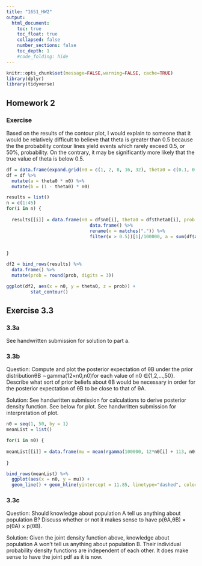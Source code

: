 ```yaml
---
title: "1651_HW2"
output:
  html_document:
    toc: true
    toc_float: true
    collapsed: false
    number_sections: false
    toc_depth: 1
    #code_folding: hide
---
```


```r
knitr::opts_chunk$set(message=FALSE,warning=FALSE, cache=TRUE)
library(dplyr)
library(tidyverse)
```


## Homework 2
### Exercise 
Based on the results of the contour plot, I would explain to someone that it would be relatively difficult to believe that theta is greater than 0.5 because the the probability contour lines yield events which rarely exceed 0.5, or 50%, probability. On the contrary, it may be significantly more likely that the true value of theta is below 0.5.
```r
df = data.frame(expand.grid(n0 = c(1, 2, 8, 16, 32), theta0 = c(0.1, 0.2, 0.3, 0.4, 0.5, 0.6, 0.7, 0.8, 0.9)))
df = df %>%
  mutate(a = theta0 * n0) %>% 
  mutate(b = (1 - theta0) * n0) 

results = list()
n = c(1:45)
for(i in n) {
  
  results[[i]] = data.frame(n0 = df$n0[i], theta0 = df$theta0[i], prob = dim(rbeta(100000, sum(df$a[i] + 57), sum(df$b[i] + 100 - 57)) %>% 
                               data.frame() %>% 
                               rename(x = matches(".")) %>% 
                               filter(x > 0.5))[1]/100000, a = sum(df$a[i] + 57), b = sum(df$b[i] + 100 - 57))
  
  
}

df2 = bind_rows(results) %>% 
  data.frame() %>% 
  mutate(prob = round(prob, digits = 3))

ggplot(df2, aes(x = n0, y = theta0, z = prob)) +
         stat_contour() 


```

## Exercise 3.3

### 3.3a
See handwritten submission for solution to part a.

### 3.3b
Question: Compute and plot the posterior expectation of θB under the prior distributionθB ∼gamma(12×n0,n0)for each value of n0 ∈{1,2,...,50}. Describe what sort of prior beliefs about θB would be necessary in order for the posterior expectation of θB to be close to that of θA.

Solution: See handwritten submission for calculations to derive posterior density function.
See below for plot.
See handwritten submission for interpretation of plot.  

```r
n0 = seq(1, 50, by = 1)
meanList = list()

for(i in n0) {
  
meanList[[i]] = data.frame(mu = mean(rgamma(100000, 12*n0[i] + 113, n0[i] + 13)), n0 = n0[i])  
  
}

bind_rows(meanList) %>% 
  ggplot(aes(x = n0, y = mu)) +
  geom_line() + geom_hline(yintercept = 11.85, linetype="dashed", color = "red")


```

### 3.3c
Question: Should knowledge about population A tell us anything about population B? Discuss whether or not it makes sense to have p(θA,θB) = p(θA) × p(θB).

Solution: Given the joint density function above, knowledge about population A won't tell us anything about population B. Their individual probability density functions are independent of each other. It does make sense to have the joint pdf as it is now. 